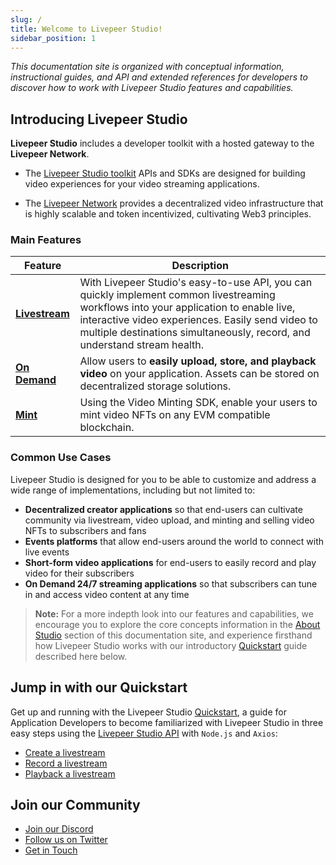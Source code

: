 ```yaml
---
slug: /
title: Welcome to Livepeer Studio!
sidebar_position: 1
---
```


*This documentation site is organized with conceptual information, instructional guides, and API and extended references for developers to discover how to work with Livepeer Studio features and capabilities.*


## Introducing Livepeer Studio

**Livepeer Studio** includes a developer toolkit  with a hosted gateway to the **Livepeer Network**. 

- The [Livepeer Studio toolkit](https://livepeer.studio/register) APIs and SDKs are designed for building video experiences for your video streaming applications.  

- The  [Livepeer Network](https://livepeer.org/) provides a decentralized video infrastructure that is highly scalable and token incentivized, cultivating Web3 principles. 

### Main Features

| Feature     | Description |
| ----------- | ----------- |
| [**Livestream**](/aboutstudio/livestream)     | With Livepeer Studio's easy-to-use API, you can quickly implement common livestreaming workflows into your application to enable live, interactive video experiences. Easily send video to multiple destinations simultaneously, record, and understand stream health.|
| [**On Demand**](/aboutstudio/on-demand/)  | Allow users to **easily upload, store, and playback video** on your application. Assets can be stored on decentralized storage solutions.|
| [**Mint**](/aboutstudio/mint)   | Using the Video Minting SDK, enable your users to mint video NFTs on any EVM compatible blockchain. |


### Common Use Cases

Livepeer Studio is designed for you to be able to customize and address a wide range of implementations, including but not limited to:

- **Decentralized creator applications** so that end-users can cultivate community via livestream, video upload, and minting and selling video NFTs to subscribers and fans
- **Events platforms** that allow end-users around the world to connect with live events 
- **Short-form video applications** for end-users to easily record and play video for their subscribers
- **On Demand 24/7 streaming applications** so that subscribers can tune in and access video content at any time

> **Note:** For a more indepth look into our features and capabilities, we encourage you to explore the core concepts information in the [About Studio](/aboutstudio) section of this documentation site, and experience firsthand how Livepeer Studio works with our introductory [Quickstart](/guides) guide described here below.  

## Jump in with our Quickstart

Get up and running with the Livepeer Studio [Quickstart](/guides), a guide for Application Developers to become familiarized with Livepeer Studio in three easy steps using the [Livepeer Studio API](/references) with `Node.js` and `Axios`:

- [Create a livestream](/guides#create-a-livestream) 
- [Record a  livestream](/guides#record-a-livestream)
- [Playback a livestream](/guides/#list-recorded-sessions) 


## Join our Community
- [Join our Discord](https://discord.gg/DFg9CbqFws)
- [Follow us on Twitter](https://twitter.com/livepeerstudio)
- [Get in Touch](https://livepeer.studio/contact)






